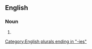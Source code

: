 ==English==

===Noun===
{{head|en|noun form}}

# {{plural of|en|judiciary}}

[[Category:English plurals ending in "-ies"]]